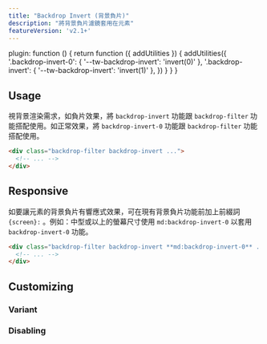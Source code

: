 ```yaml
---
title: "Backdrop Invert (背景負片)"
description: "將背景負片濾鏡套用在元素"
featureVersion: 'v2.1+'
---
```



  plugin: function () {
    return function ({ addUtilities }) {
      addUtilities({
        '.backdrop-invert-0': { '--tw-backdrop-invert': 'invert(0)' },
        '.backdrop-invert': { '--tw-backdrop-invert': 'invert(1)' },
      })
    }
  }
}

## Usage

<!-- Use the `backdrop-invert` and `backdrop-invert-0` utilities alongside the `backdrop-filter` utility to whether an element should be rendered with inverted backdrop colors or normally. -->
視背景渲染需求，如負片效果，將 `backdrop-invert` 功能跟 `backdrop-filter` 功能搭配使用。如正常效果，將 `backdrop-invert-0` 功能跟 `backdrop-filter` 功能搭配使用。

```html
<div class="backdrop-filter backdrop-invert ...">
  <!-- ... -->
</div>
```

## Responsive

<!-- To control an element's backdrop invert filter at a specific breakpoint, add a `{screen}:` prefix to any existing backdrop invert utility. For example, use `md:backdrop-invert-0` to apply the `backdrop-invert-0` utility at only medium screen sizes and above. -->
如要讓元素的背景負片有響應式效果，可在現有背景負片功能前加上前綴詞 `{screen}:` 。例如：中型或以上的螢幕尺寸使用 `md:backdrop-invert-0` 以套用 `backdrop-invert-0` 功能。

```html
<div class="backdrop-filter backdrop-invert **md:backdrop-invert-0** ...">
  <!-- ... -->
</div>
```

<Responsive />

## Customizing

### Variant

<Variants plugin="backdropInvert" name="backdrop invert" />

### Disabling

<Disabling plugin="backdropInvert" name="backdrop invert" />
